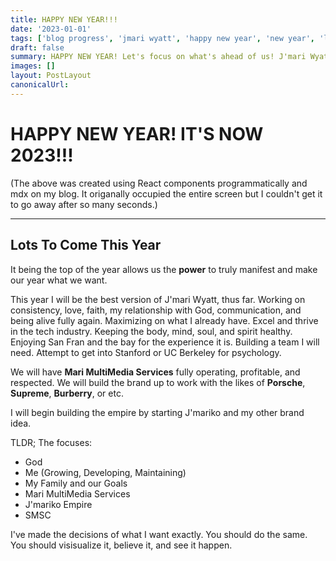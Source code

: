 ```yaml
---
title: HAPPY NEW YEAR!!!
date: '2023-01-01'
tags: ['blog progress', 'jmari wyatt', 'happy new year', 'new year', 'life']
draft: false
summary: HAPPY NEW YEAR! Let's focus on what's ahead of us! J'mari Wyatt, J'mariko, Mari MultiMedia Services, SMSC, Health, Family, This Blog, and Getting closer to God. Every opportunity is now ahead of us. Day 1 of Forever! Now is forever!
images: []
layout: PostLayout
canonicalUrl:
---
```


# HAPPY NEW YEAR! IT'S NOW 2023!!!



<Fireworks />

<div className="text-sm my-4 font-semibold px-4">(The above was created using React components programmatically and mdx on my blog. 
It origanally occupied the entire screen but I couldn't get it to go away after so many seconds.)</div>

---


## Lots To Come This Year 

It being the top of the year allows us the **power** to truly manifest and make our year what we want. 

This year I will be the best version of J'mari Wyatt, thus far. Working on consistency, love, faith, my relationship with God, communication, and being alive fully again. Maximizing on what I already have. Excel and thrive in the tech industry. Keeping the body, mind, soul, and spirit healthy. Enjoying San Fran and the bay for the experience it is. Building a team I will need. Attempt to get into Stanford or UC Berkeley for psychology.

We will have **Mari MultiMedia Services** fully operating, profitable, and respected. We will build the brand up to work with the likes of **Porsche**, **Supreme**, **Burberry**, or etc.

I will begin building the empire by starting J'mariko and my other brand idea. 

TLDR; The focuses:
- God
- Me (Growing, Developing, Maintaining)
- My Family and our Goals
- Mari MultiMedia Services
- J'mariko Empire
- SMSC 

I've made the decisions of what I want exactly. You should do the same. You should visisualize it, believe it, and see it happen. 